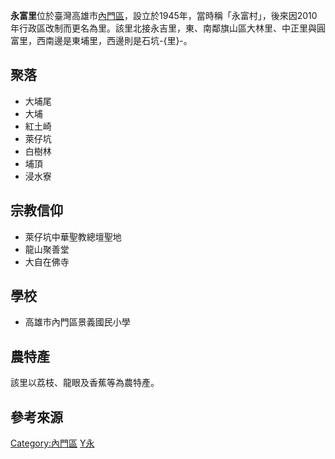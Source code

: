 {{ROC Village or Li Info
| Village/LiName = 永富
| Village/Li = 里
| City/CountyName = 高雄市
| DivName = 內門區
| OldName = 
| AreaTotal = 7.65
| Sub = 12
| HouseholdTotal = 363
| YearMonth = 2011年5月
| PopTotal = 1223
| Male = 674
| Female = 549
| Longitude = 
| Latitude = 
| Neighbors = [[永吉里_(內門區)|永吉里]]、[[石坑里|石坑-{里}-]]、[[東埔里_(內門區)|東埔里]]<br/>[[旗山區|旗山區]]大林里、中正里、圓富里
| MapLocation = 高雄市內門區永富里.svg
| Head = 蒙勝南
| Address = 永富里7鄰永安14-2號
| Website =
| Photo = 
| Photo size = 170px
| Caption = 
| DataSource = *[http://cabu.kcg.gov.tw/Report/ReportTypeFile.aspx?id=92&menuid=183 高雄市政府民政局]
*[http://kh.twup.org/ 高雄市-{里}-政資訊網]
}}
'''永富里'''位於臺灣高雄市[[內門區|內門區]]，設立於1945年，當時稱「永富村」{{r|誌}}，後來因2010年行政區改制而更名為里。該里北接永吉里，東、南鄰旗山區大林里、中正里與圓富里，西南邊是東埔里，西邊則是石坑-{里}-{{r|內}}。

== 聚落 ==
* 大埔尾
* 大埔
* 紅土崎
* 萊仔坑
* 白樹林
* 埔頂
* 浸水寮

== 宗教信仰 ==
* 萊仔坑中華聖教總壇聖地
* 龍山聚善堂
* 大自在佛寺

== 學校 ==
* 高雄市內門區景義國民小學

== 農特產 ==
該里以荔枝、龍眼及香蕉等為農特產{{r|內}}。

== 參考來源 ==
{{reflist|refs=
<ref name="內">{{cite book | language = zh-tw | publisher = 高雄縣內門鄉公所 | title =《內門鄉為民服務手冊》 | editor =  | isbn = |pages=88、89頁|date=2009年8月}}</ref>
<ref name="誌">{{cite book | language = zh-tw | publisher = 高雄縣內門鄉公所 | title =《內門鄉誌》 | editor =  | year =1993 |month=  | isbn = |pages=27、28頁}}</ref>
}}

{{內門區行政區劃}}

[[Category:內門區|Category:內門區]]
[[Category:內門區行政區劃|Y永]]